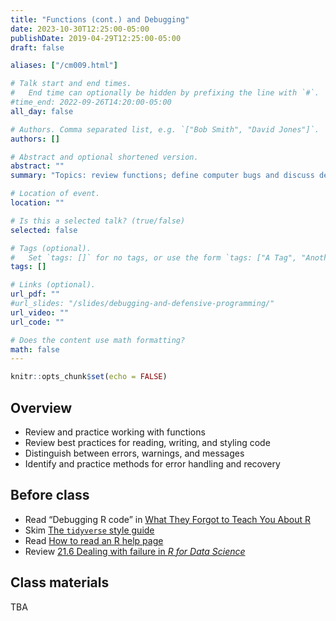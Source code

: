 ```yaml
---
title: "Functions (cont.) and Debugging"
date: 2023-10-30T12:25:00-05:00
publishDate: 2019-04-29T12:25:00-05:00
draft: false

aliases: ["/cm009.html"]

# Talk start and end times.
#   End time can optionally be hidden by prefixing the line with `#`.
#time_end: 2022-09-26T14:20:00-05:00
all_day: false

# Authors. Comma separated list, e.g. `["Bob Smith", "David Jones"]`.
authors: []

# Abstract and optional shortened version.
abstract: ""
summary: "Topics: review functions; define computer bugs and discuss defensive programming tactics."

# Location of event.
location: ""

# Is this a selected talk? (true/false)
selected: false

# Tags (optional).
#   Set `tags: []` for no tags, or use the form `tags: ["A Tag", "Another Tag"]` for one or more tags.
tags: []

# Links (optional).
url_pdf: ""
#url_slides: "/slides/debugging-and-defensive-programming/"
url_video: ""
url_code: ""

# Does the content use math formatting?
math: false
---
```


```r
knitr::opts_chunk$set(echo = FALSE)
```

## Overview

* Review and practice working with functions
* Review best practices for reading, writing, and styling code
* Distinguish between errors, warnings, and messages
* Identify and practice methods for error handling and recovery

<!--
* Interpret function documentation
* Introduce `traceback()` and explain how to read it
-->

## Before class

* Read "Debugging R code" in [What They Forgot to Teach You About R](https://rstats.wtf/debugging-r-code.html)
* Skim [The `tidyverse` style guide](http://style.tidyverse.org/)
* Read [How to read an R help page](http://socviz.co/appendix.html#how-to-read-an-r-help-page)
* Review [21.6 Dealing with failure in *R for Data Science*](http://r4ds.had.co.nz/iteration.html#dealing-with-failure)

## Class materials

TBA

<!--
* [Bugs and styling code](/notes/style-guide/)
* [Debugging and condition handling](/notes/condition-handling/)
* [*Naming things*](http://www2.stat.duke.edu/~rcs46/lectures_2015/01-markdown-git/slides/naming-slides/naming-slides.pdf) - by Jenny Bryan. A concise guide to naming files.
-->